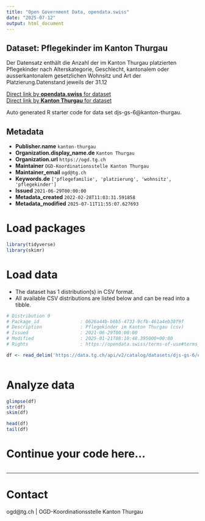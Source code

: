 ```yaml
---
title: "Open Government Data, opendata.swiss"
date: "2025-07-12"
output: html_document
---
```


## Dataset: Pflegekinder im Kanton Thurgau

Der Datensatz enthält die Anzahl der im Kanton Thurgau platzierten Pflegekinder nach Alterskategorie, Geschlecht, kantonalem oder ausserkantonalem gesetzlichen Wohnsitz und Art der Platzierung.Datenstand jeweils der 31.12

[Direct link by **opendata.swiss** for dataset](https://opendata.swiss/de/dataset/pflegekinder-im-kanton-thurgau1)<br>
[Direct link by **Kanton Thurgau** for dataset](https://data.tg.ch/explore/dataset/djs-gs-6/)

Auto generated R starter code for data set djs-gs-6@kanton-thurgau.

## Metadata

- **Publisher.name** `kanton-thurgau`
- **Organization.display_name.de** `Kanton Thurgau`
- **Organization.url** `https://ogd.tg.ch`
- **Maintainer** `OGD-Koordinationsstelle Kanton Thurgau`
- **Maintainer_email** `ogd@tg.ch`
- **Keywords.de** `['pflegefamilie', 'platzierung', 'wohnsitz', 'pflegekinder']`
- **Issued** `2021-06-29T00:00:00`
- **Metadata_created** `2022-02-28T11:03:31.591858`
- **Metadata_modified** `2025-07-11T11:55:07.627693`


# Load packages

```r

library(tidyverse)
library(skimr)

```

# Load data

-   The dataset has 1 distribution(s) in CSV format.
-   All available CSV distributions are listed below and can be read into a tibble.

```r

# Distribution 0
# Package_id               : 0626a44b-b6b5-4733-9cfb-461a4eb38f9f
# Description              : Pflegekinder im Kanton Thurgau (csv)
# Issued                   : 2021-06-29T00:00:00
# Modified                 : 2025-01-21T08:10:48.395000+00:00
# Rights                   : https://opendata.swiss/terms-of-use#terms_by

df <- read_delim('https://data.tg.ch/api/v2/catalog/datasets/djs-gs-6/exports/csv?use_labels=true')



```

# Analyze data

```r

glimpse(df)
str(df)
skim(df)

head(df)
tail(df)

```

# Continue your code here...

```r

```

------------------------------------------------------------------------

# Contact

ogd@tg.ch | OGD-Koordinationsstelle Kanton Thurgau
